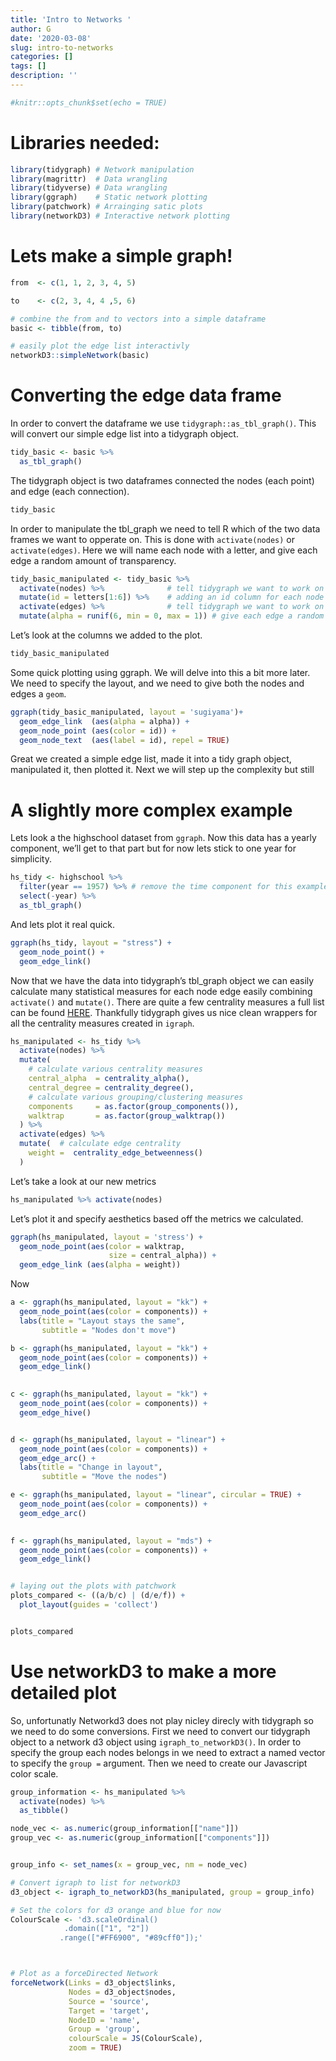 ```yaml
---
title: 'Intro to Networks '
author: G
date: '2020-03-08'
slug: intro-to-networks
categories: []
tags: []
description: ''
---
```


```r
#knitr::opts_chunk$set(echo = TRUE)
```

# Libraries needed:
```r
library(tidygraph) # Network manipulation
library(magrittr)  # Data wrangling
library(tidyverse) # Data wrangling
library(ggraph)    # Static network plotting
library(patchwork) # Arrainging satic plots
library(networkD3) # Interactive network plotting
```


# Lets make a simple graph!
```r

from  <- c(1, 1, 2, 3, 4, 5)

to    <- c(2, 3, 4, 4 ,5, 6)

# combine the from and to vectors into a simple dataframe
basic <- tibble(from, to)

# easily plot the edge list interactivly
networkD3::simpleNetwork(basic)
```




# Converting the edge data frame 
In order to convert the dataframe we use `tidygraph::as_tbl_graph()`. This will convert our simple edge list into a tidygraph object.
```r
tidy_basic <- basic %>% 
  as_tbl_graph()
```

The tidygraph object is two dataframes connected the nodes (each point) and edge (each connection).
```r
tidy_basic
```


In order to manipulate the tbl_graph we need to tell R which of the two data frames we want to opperate on. This is done with `activate(nodes)` or `activate(edges)`. Here we will name each node with a letter, and give each edge a random amount of transparency. 
```r
tidy_basic_manipulated <- tidy_basic %>% 
  activate(nodes) %>%              # tell tidygraph we want to work on the modes dataframe
  mutate(id = letters[1:6]) %>%    # adding an id column for each node a - f
  activate(edges) %>%              # tell tidygraph we want to work on the edge dataframe
  mutate(alpha = runif(6, min = 0, max = 1)) # give each edge a random transparency value
```
Let's look at the columns we added to the plot.
```r
tidy_basic_manipulated
```

Some quick plotting using ggraph. We will delve into this a bit more later. We need to specify the layout, and we need to give both the nodes and edges a `geom`.
```r
ggraph(tidy_basic_manipulated, layout = 'sugiyama')+
  geom_edge_link  (aes(alpha = alpha)) +
  geom_node_point (aes(color = id)) + 
  geom_node_text  (aes(label = id), repel = TRUE)

```
Great we created a simple edge list, made it into a tidy graph object, manipulated it, then plotted it. Next we will step up the complexity but still 

# A slightly more complex example
Lets look a the highschool dataset from `ggraph`. Now this data has a yearly component, we'll get to that part but for now lets stick to one year for simplicity.  
```r
hs_tidy <- highschool %>% 
  filter(year == 1957) %>% # remove the time component for this example
  select(-year) %>% 
  as_tbl_graph()
```

And lets plot it real quick.
```r
ggraph(hs_tidy, layout = "stress") +
  geom_node_point() +
  geom_edge_link()
```



Now that we have the data into tidygraph's tbl_graph object we can easily calculate many statistical measures for each node edge easily combining `activate()` and `mutate()`. There are quite a few centrality measures a full list can be found [HERE](https://rdrr.io/cran/tidygraph/man/centrality.html). Thankfully tidygraph gives us nice clean wrappers for all the centrality measures created in `igraph`.
```r
hs_manipulated <- hs_tidy %>% 
  activate(nodes) %>% 
  mutate(  
    # calculate various centrality measures
    central_alpha  = centrality_alpha(), 
    central_degree = centrality_degree(),
    # calculate various grouping/clustering measures
    components     = as.factor(group_components()), 
    walktrap       = as.factor(group_walktrap()) 
  ) %>%    
  activate(edges) %>% 
  mutate(  # calculate edge centrality
    weight =  centrality_edge_betweenness()
  )
```

Let's take a look at our new metrics
```r
hs_manipulated %>% activate(nodes)
```


Let's plot it and specify aesthetics based off the metrics we calculated.
```r
ggraph(hs_manipulated, layout = 'stress') +
  geom_node_point(aes(color = walktrap,
                      size = central_alpha)) +
  geom_edge_link (aes(alpha = weight))

```


Now 

```r
a <- ggraph(hs_manipulated, layout = "kk") +
  geom_node_point(aes(color = components)) +
  labs(title = "Layout stays the same",
       subtitle = "Nodes don't move")

b <- ggraph(hs_manipulated, layout = "kk") +
  geom_node_point(aes(color = components)) +
  geom_edge_link()
  

c <- ggraph(hs_manipulated, layout = "kk") +
  geom_node_point(aes(color = components)) + 
  geom_edge_hive()


d <- ggraph(hs_manipulated, layout = "linear") +
  geom_node_point(aes(color = components)) +
  geom_edge_arc() +
  labs(title = "Change in layout",
       subtitle = "Move the nodes")

e <- ggraph(hs_manipulated, layout = "linear", circular = TRUE) +
  geom_node_point(aes(color = components)) +
  geom_edge_arc()
  

f <- ggraph(hs_manipulated, layout = "mds") +
  geom_node_point(aes(color = components)) + 
  geom_edge_link()


# laying out the plots with patchwork
plots_compared <- ((a/b/c) | (d/e/f)) +
  plot_layout(guides = 'collect')


plots_compared
```



# Use networkD3 to make a more detailed plot

So, unfortunatly Networkd3 does not play nicley direcly with tidygraph so we need to do some conversions. First we need to convert our tidygraph object to a network d3 object using `igraph_to_networkD3()`. In order to specify the group each nodes belongs in we need to extract a named vector to specify the `group =` argument. Then we need to create our Javascript color scale. 
```r
group_information <- hs_manipulated %>% 
  activate(nodes) %>% 
  as_tibble() 

node_vec <- as.numeric(group_information[["name"]])
group_vec <- as.numeric(group_information[["components"]])


group_info <- set_names(x = group_vec, nm = node_vec)

# Convert igraph to list for networkD3
d3_object <- igraph_to_networkD3(hs_manipulated, group = group_info)

# Set the colors for d3 orange and blue for now
ColourScale <- 'd3.scaleOrdinal()
            .domain(["1", "2"])
           .range(["#FF6900", "#89cff0"]);'



# Plot as a forceDirected Network
forceNetwork(Links = d3_object$links, 
             Nodes = d3_object$nodes, 
             Source = 'source',
             Target = 'target', 
             NodeID = 'name', 
             Group = 'group',
             colourScale = JS(ColourScale),
             zoom = TRUE)

```




